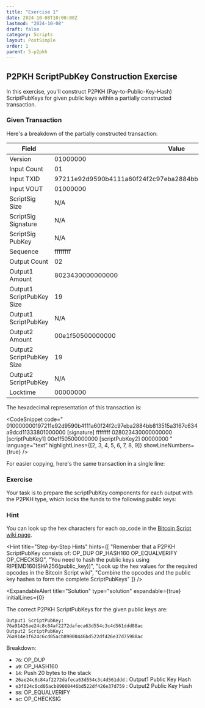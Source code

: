 ```yaml
---
title: "Exercise 1"
date: 2024-10-08T10:00:00Z
lastmod: "2024-10-08"
draft: false
category: Scripts
layout: PostSimple
order: 1
parent: 5-p2pkh
---
```


## P2PKH ScriptPubKey Construction Exercise

In this exercise, you'll construct P2PKH (Pay-to-Public-Key-Hash) ScriptPubKeys for given public keys within a partially constructed transaction.

### Given Transaction

Here's a breakdown of the partially constructed transaction:

| Field                     | Value                                                            |
| ------------------------- | ---------------------------------------------------------------- |
| Version                   | 01000000                                                         |
| Input Count               | 01                                                               |
| Input TXID                | 97211e92d9590b4111a60f24f2c97eba2884bb813515a3167c634a9dcd113338 |
| Input VOUT                | 01000000                                                         |
| ScriptSig Size            | N/A                                                              |
| ScriptSig Signature       | N/A                                                              |
| ScriptSig PubKey          | N/A                                                              |
| Sequence                  | ffffffff                                                         |
| Output Count              | 02                                                               |
| Output1 Amount            | 8023430000000000                                                 |
| Output1 ScriptPubKey Size | 19                                                               |
| Output1 ScriptPubKey      | N/A                                                              |
| Output2 Amount            | 00e1f50500000000                                                 |
| Output2 ScriptPubKey Size | 19                                                               |
| Output2 ScriptPubKey      | N/A                                                              |
| Locktime                  | 00000000                                                         |

The hexadecimal representation of this transaction is:

<CodeSnippet
    code="
  010000000197211e92d9590b4111a60f24f2c97eba2884bb813515a3167c634a9dcd11333801000000
  [signature]
  ffffffff
  028023430000000000
  [scriptPubKey1]
  00e1f50500000000
  [scriptPubKey2]
  00000000
  "
    language="text"
    highlightLines={[2, 3, 4, 5, 6, 7, 8, 9]}
    showLineNumbers={true}
/>

For easier copying, here's the same transaction in a single line:

<CodeSnippet
    code="010000000197211e92d9590b4111a60f24f2c97eba2884bb813515a3167c634a9dcd11333801000000-[signature]-ffffffff028023430000000000-[scriptPubKey1]-00e1f50500000000-[scriptPubKey2]-00000000"
    language="text"
    showLineNumbers={true}
/>

### Exercise

Your task is to prepare the scriptPubKey components for each output with the P2PKH type, which locks the funds to the following public keys:

<CodeSnippet
    code="Public Key 1: 037d91c138583e25b0dbacb2643e5f14a96df6af798b3dcc08d7f7f3b41db614fb
Public Key 2: 02f82f8cd17a73ea73538ba86d129254c9ef640babc51b316e089595bb884dbef5"
    language="text"
    showLineNumbers={true}
/>

### Hint

You can look up the hex characters for each op_code in the [Bitcoin Script wiki page](https://en.bitcoin.it/wiki/Script).

<Hint
    title="Step-by-Step Hints"
    hints={[
        "Remember that a P2PKH ScriptPubKey consists of: OP_DUP OP_HASH160 <PubKeyHash> OP_EQUALVERIFY OP_CHECKSIG",
        "You need to hash the public keys using RIPEMD160(SHA256(public_key))",
        "Look up the hex values for the required opcodes in the Bitcoin Script wiki",
        "Combine the opcodes and the public key hashes to form the complete ScriptPubKeys"
    ]}
/>

<ExpandableAlert
  title="Solution"
  type="solution"
  expandable={true}
  initialLines={0}
>

The correct P2PKH ScriptPubKeys for the given public keys are:

```
Output1 ScriptPubKey: 76a91426ae24c8c84af2272dafeca63d554c3c4d561ddd88ac
Output2 ScriptPubKey: 76a914e3f624c6cd05acb89000446bd522df426e37d75988ac
```

Breakdown:

-   `76`: OP_DUP
-   `a9`: OP_HASH160
-   `14`: Push 20 bytes to the stack
-   `26ae24c8c84af2272dafeca63d554c3c4d561ddd` : Output1 Public Key Hash
-   `e3f624c6cd05acb89000446bd522df426e37d759` : Output2 Public Key Hash
-   `88`: OP_EQUALVERIFY
-   `ac`: OP_CHECKSIG

</ExpandableAlert>
